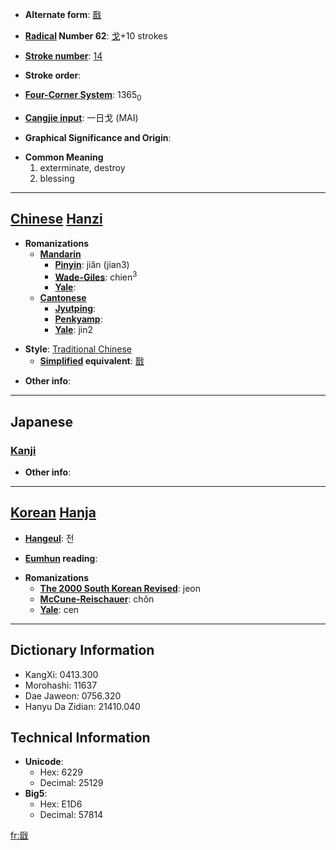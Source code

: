 * '''Alternate form''': [[戬]]

* '''[[Wiktionary:Chinese radical index| Radical]] Number 62''': [[Wiktionary:Chinese radical index 戈|戈]]+10 strokes

* '''[[Wiktionary:Chinese total strokes index|Stroke number]]''': [[Wiktionary:Chinese total strokes index 14|14]]

* '''Stroke order''': 

* '''[[Wiktionary:Chinese four corner index|Four-Corner System]]''': 1365<sub>0</sub>

* '''[[Wiktionary:Chinese Cangjie index|Cangjie input]]''': 一日戈 (MAI)

* '''Graphical Significance and Origin''': 

* '''Common Meaning'''
*#exterminate, destroy
*# blessing


----

== [[Chinese]] [[Hanzi]] ==

* '''Romanizations'''
** '''[[Mandarin]]'''
*** '''[[Pinyin]]''': jiǎn (jian3)
*** '''[[Wade-Giles]]''': chien<sup>3</sup>
*** '''[[Yale]]''': 
** '''[[Cantonese]]'''
*** '''[[Jyutping]]''':
*** '''[[Penkyamp]]''': 
*** '''[[Yale]]''': jin2

* '''Style''': [[Traditional Chinese]] 
** '''[[Simplified Chinese|Simplified]] equivalent''': [[戬]]

* '''Other info''': 

----

==Japanese==
===[[Kanji]]===
{{kanji|on readings=[[せん]] (sen)
|kun readings=[[ほろぼす]] (horobosu)
}}

* '''Other info''':  

----

== [[Korean]] [[Hanja]] ==

* '''[[Hangeul]]''': 전

* '''[[Eumhun]] reading''': 

* '''Romanizations'''
** '''[[The 2000 South Korean Revised Romanization|The 2000 South Korean Revised]]''': jeon
** '''[[McCune-Reischauer]]''': chŏn
** '''[[Yale]]''': cen

----

== Dictionary Information ==

* KangXi: 0413.300
* Morohashi: 11637
* Dae Jaweon: 0756.320
* Hanyu Da Zidian: 21410.040

== Technical Information ==

* '''Unicode''':
** Hex: 6229
** Decimal: 25129
* '''Big5''':
** Hex: E1D6
** Decimal: 57814

[[fr:戩]]